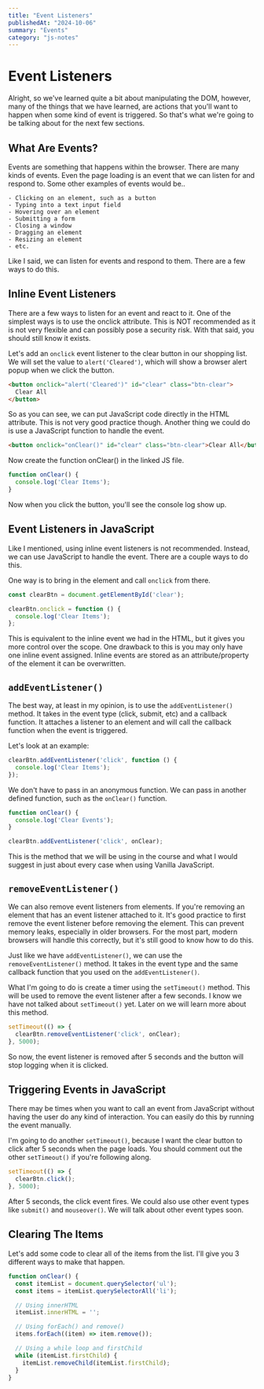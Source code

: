 ```yaml
---
title: "Event Listeners"
publishedAt: "2024-10-06"
summary: "Events"
category: "js-notes"
---
```

# Event Listeners

Alright, so we've learned quite a bit about manipulating the DOM, however, many of the things that we have learned, are actions that you'll want to happen when some kind of event is triggered. So that's what we're going to be talking about for the next few sections.

## What Are Events?

Events are something that happens within the browser. There are many kinds of events. Even the page loading is an event that we can listen for and respond to. Some other examples of events would be..

    - Clicking on an element, such as a button
    - Typing into a text input field
    - Hovering over an element
    - Submitting a form
    - Closing a window
    - Dragging an element
    - Resizing an element
    - etc.

Like I said, we can listen for events and respond to them. There are a few ways to do this.

## Inline Event Listeners

There are a few ways to listen for an event and react to it. One of the simplest ways is to use the onclick attribute. This is NOT recommended as it is not very flexible and can possibly pose a security risk. With that said, you should still know it exists.

Let's add an `onclick` event listener to the clear button in our shopping list. We will set the value to `alert('Cleared')`, which will show a browser alert popup when we click the button.

```html
<button onclick="alert('Cleared')" id="clear" class="btn-clear">
  Clear All
</button>
```

So as you can see, we can put JavaScript code directly in the HTML attribute. This is not very good practice though. Another thing we could do is use a JavaScript function to handle the event.

```html
<button onclick="onClear()" id="clear" class="btn-clear">Clear All</button>
```

Now create the function onClear() in the linked JS file.

```js
function onClear() {
  console.log('Clear Items');
}
```

Now when you click the button, you'll see the console log show up.

## Event Listeners in JavaScript

Like I mentioned, using inline event listeners is not recommended. Instead, we can use JavaScript to handle the event. There are a couple ways to do this.

One way is to bring in the element and call `onclick` from there.

```js
const clearBtn = document.getElementById('clear');

clearBtn.onclick = function () {
  console.log('Clear Items');
};
```

This is equivalent to the inline event we had in the HTML, but it gives you more control over the scope. One drawback to this is you may only have one inline event assigned. Inline events are stored as an attribute/property of the element it can be overwritten.

## `addEventListener()`

The best way, at least in my opinion, is to use the `addEventListener()` method. It takes in the event type (click, submit, etc) and a callback function. It attaches a listener to an element and will call the callback function when the event is triggered.

Let's look at an example:

```js
clearBtn.addEventListener('click', function () {
  console.log('Clear Items');
});
```

We don't have to pass in an anonymous function. We can pass in another defined function, such as the `onClear()` function.

```js
function onClear() {
  console.log('Clear Events');
}

clearBtn.addEventListener('click', onClear);
```

This is the method that we will be using in the course and what I would suggest in just about every case when using Vanilla JavaScript.

## `removeEventListener()`

We can also remove event listeners from elements. If you're removing an element that has an event listener attached to it. It's good practice to first remove the event listener before removing the element. This can prevent memory leaks, especially in older browsers. For the most part, modern browsers will handle this correctly, but it's still good to know how to do this.

Just like we have `addEventListener()`, we can use the `removeEventListener()` method. It takes in the event type and the same callback function that you used on the `addEventListener()`.

What I'm going to do is create a timer using the `setTimeout()` method. This will be used to remove the event listener after a few seconds. I know we have not talked about `setTimeout()` yet. Later on we will learn more about this method.

```js
setTimeout(() => {
  clearBtn.removeEventListener('click', onClear);
}, 5000);
```

So now, the event listener is removed after 5 seconds and the button will stop logging when it is clicked.

## Triggering Events in JavaScript

There may be times when you want to call an event from JavaScript without having the user do any kind of interaction. You can easily do this by running the event manually.

I'm going to do another `setTimeout()`, because I want the clear button to click after 5 seconds when the page loads. You should comment out the other `setTimeout()` if you're following along.

```js
setTimeout(() => {
  clearBtn.click();
}, 5000);
```

After 5 seconds, the click event fires. We could also use other event types like `submit()` and `mouseover()`. We will talk about other event types soon.

## Clearing The Items
Let's add some code to clear all of the items from the list. I'll give you 3 different ways to make that happen.


```js
function onClear() {
  const itemList = document.querySelector('ul');
  const items = itemList.querySelectorAll('li');

  // Using innerHTML
  itemList.innerHTML = '';

  // Using forEach() and remove()
  items.forEach((item) => item.remove());

  // Using a while loop and firstChild
  while (itemList.firstChild) {
    itemList.removeChild(itemList.firstChild);
  }
}
```
